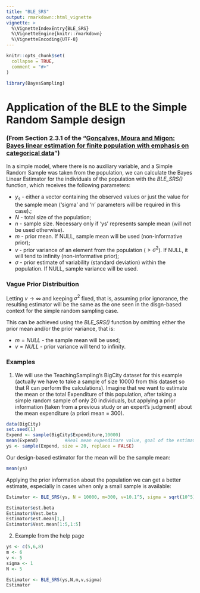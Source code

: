 ```yaml
---
title: "BLE_SRS"
output: rmarkdown::html_vignette
vignette: >
  %\VignetteIndexEntry{BLE_SRS}
  %\VignetteEngine{knitr::rmarkdown}
  %\VignetteEncoding{UTF-8}
---
```


```r
knitr::opts_chunk$set(
  collapse = TRUE,
  comment = "#>"
)
```

```r
library(BayesSampling)
```

# Application of the BLE to the Simple Random Sample design  

### (From Section 2.3.1 of the "[Gonçalves, Moura and Migon: Bayes linear estimation for finite population with emphasis on categorical data](https://www150.statcan.gc.ca/n1/en/catalogue/12-001-X201400111886)") 

In a simple model, where there is no auxiliary variable, and a Simple Random Sample was taken from the population, we can calculate the Bayes Linear Estimator for the individuals of the population with the _BLE_SRS()_ function, which receives the following parameters:  

* $y_s$ - either a vector containing the observed values or just the value for the sample mean ('sigma' and 'n' parameters will be required in this case).;
* $N$ - total size of the population;
* $n$ - sample size. Necessary only if 'ys' represents sample mean (will not be used otherwise).
* $m$ - prior mean. If NULL, sample mean will be used (non-informative prior);
* $v$ - prior variance of an element from the population ($> \sigma^2$). If NULL, it will tend to infinity (non-informative prior);
* $\sigma$ - prior estimate of variability (standard deviation) within the population. If NULL, sample variance will be used.


### Vague Prior Distribuition

Letting $v \to \infty$ and keeping $\sigma^2$ fixed, that is, assuming prior ignorance, the resulting estimator will be the same as the one seen in the disgn-based context for the simple random sampling case.\  

This can be achieved using the _BLE_SRS()_ function by omitting either the prior mean and/or the prior variance, that is:

* $m = NULL$ - the sample mean will be used;
* $v = NULL$ - prior variance will tend to infinity.


### Examples

1. We will use the TeachingSampling's BigCity dataset for this example (actually we have to take a sample of size $10000$ from this dataset so that R can perform the calculations). Imagine that we want to estimate the mean or the total Expenditure of this population, after taking a simple random sample of only 20 individuals, but applying a prior information (taken from a previous study or an expert's judgment) about the mean expenditure (a priori mean = $300$).


```r
data(BigCity)
set.seed(1)
Expend <- sample(BigCity$Expenditure,10000)
mean(Expend)          #Real mean expenditure value, goal of the estimation
ys <- sample(Expend, size = 20, replace = FALSE)
```
  
  
Our design-based estimator for the mean will be the sample mean:

```r
mean(ys)
```
  

Applying the prior information about the population we can get a better estimate, especially in cases when only a small sample is available:

```r
Estimator <- BLE_SRS(ys, N = 10000, m=300, v=10.1^5, sigma = sqrt(10^5))

Estimator$est.beta
Estimator$Vest.beta
Estimator$est.mean[1,]
Estimator$Vest.mean[1:5,1:5]
```





2. Example from the help page

```r
ys <- c(5,6,8)
m <- 6
v <- 5
sigma <- 1
N <- 5

Estimator <- BLE_SRS(ys,N,m,v,sigma)
Estimator
```







